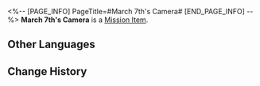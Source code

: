 <%-- [PAGE_INFO]
PageTitle=#March 7th's Camera#
[END_PAGE_INFO] --%>
{{Item Infobox
|id          = 140540
|image       = Item March 7th's Camera.png{{subst:void|<!--$UPLOAD:<<SpriteOutput/ItemFigures/140540.png>-<Item March 7th's Camera.png>-<Item Icons>>-->}}
|type        = Mission Item
|invCategory = Missions
|rarity      = 3
|effect      = 
|description = A camera entrusted to you by your dear companion, March 7th. Taking her alias into account... Perhaps this camera is actually March 7th's true form. 
}}
{{Description|''"Remember to take more photographs. I'll check on you!"''}}
'''March 7th's Camera''' is a [[Mission Item]].

==Other Languages==
{{Other Languages
|en   = March 7th's Camera
|zhs  = 三月七的相机
|zht  = 三月七的相機
|ja   = 三月なのかのカメラ
|ko   = Mar. 7th의 카메라
|es   = Cámara de Siete de Marzo
|fr   = Appareil photo de March&nbsp;7th
|ru   = Фотоаппарат Март 7
|th   = กล้องของ March 7th
|vi   = Máy Ảnh Của March 7th
|de   = Kamera von 7. März
|id   = Kamera March 7th
|pt   = Câmera da 7 de Março
}}

==Change History==
{{Change History|3.0}}